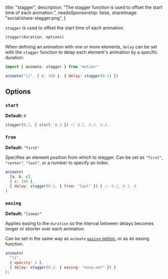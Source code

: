 
  title: "stagger",
  description:
    "The stagger function is used to offset the start time of each animation.",
  needsSponsorship: false,
  shareImage: "social/share-stagger.png",
}

`stagger` is used to offset the start time of each animation.

```javascript
stagger(duration, options)
```

When defining an animation with one or more elements, `delay` can be set with the `stagger` function to delay each element's animation by a specific duration:

```javascript
import { animate, stagger } from "motion"

animate("li", { x: 100 }, { delay: stagger(0.1) })
```

## Options

### `start`

**Default:** `0`

```javascript
stagger(0.1, { start: 0.2 }) // 0.2, 0.3, 0.4...
```

### `from`

**Default:** `"first"`

Specifies an element position from which to stagger. Can be set as `"first"`, `"center"`, `"last"`, or a number to specify an index.

```javascript
animate(
  [a, b, c],
  { x: 100 },
  { delay: stagger(0.1, { from: "last" }) } // 0.2, 0.1, 0
)
```

### `easing`

**Default:** `"linear"`

Applies easing to the `duration` so the interval between delays becomes longer or shorter over each animation.

Can be set in the same way as `animate` [`easing` option](/dom/animate#easing), or as an easing function.

<!-- prettier-ignore -->
```javascript
animate(
  "li", 
  { opacity: 1 }, 
  { delay: stagger(0.2, { easing: "ease-out" }) }
);
```

